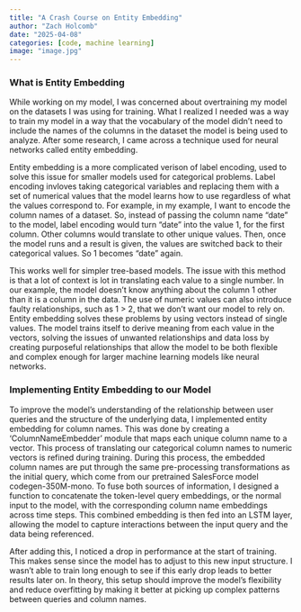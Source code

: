 ```yaml
---
title: "A Crash Course on Entity Embedding"
author: "Zach Holcomb"
date: "2025-04-08"
categories: [code, machine learning]
image: "image.jpg"
---
```


### What is Entity Embedding

While working on my model, I was concerned about overtraining my model on the datasets I was using for training. What I realized I needed was a way to train my model in a way that the vocabulary of the model didn't need to include the names of the columns in the dataset the model is being used to analyze. After some research, I came across a technique used for neural networks called entity embedding.

Entity embedding is a more complicated verison of label encoding, used to solve this issue for smaller models used for categorical problems. Label encoding invloves taking categorical variables and replacing them with a set of numerical values that the model learns how to use regardless of what the values correspond to. For example, in my example, I want to encode the column names of a dataset. So, instead of passing the column name "date" to the model, label encoding would turn "date" into the value 1, for the first column. Other columns would translate to other unique values. Then, once the model runs and a result is given, the values are switched back to their categorical values. So 1 becomes "date" again. 

This works well for simpler tree-based models. The issue with this method is that a lot of context is lot in translating each value to a single number. In our example, the model doesn't know anything about the column 1 other than it is a column in the data. The use of numeric values can also introduce faulty relationships, such as 1 > 2, that we don't want our model to rely on. Entity embedding solves these problems by using vectors instead of single values. The model trains itself to derive meaning from each value in the vectors, solving the issues of unwanted relationships and data loss by creating purposeful relationships that allow the model to be both flexible and complex enough for larger machine learning models like neural networks. 

### Implementing Entity Embedding to our Model

To improve the model’s understanding of the relationship between user queries and the structure of the underlying data, I implemented entity embedding for column names. This was done by creating a 'ColumnNameEmbedder' module that maps each unique column name to a vector. This process of translating our categorical column names to numeric vectors is refined during training. During this process, the embedded column names are put through the same pre-processing transformations as the initial query, which come from our pretrained SalesForce model codegen-350M-mono. To fuse both sources of information, I designed a function to concatenate the token-level query embeddings, or the normal input to the model, with the corresponding column name embeddings across time steps. This combined embedding is then fed into an LSTM layer, allowing the model to capture interactions between the input query and the data being referenced. 

After adding this, I noticed a drop in performance at the start of training. This makes sense since the model has to adjust to this new input structure. I wasn’t able to train long enough to see if this early drop leads to better results later on. In theory, this setup should improve the model’s flexibility and reduce overfitting by making it better at picking up complex patterns between queries and column names.